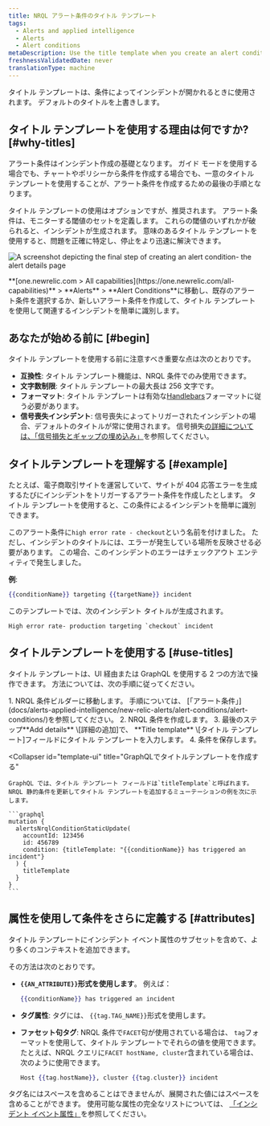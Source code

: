 ```yaml
---
title: NRQL アラート条件のタイトル テンプレート
tags:
  - Alerts and applied intelligence
  - Alerts
  - Alert conditions
metaDescription: Use the title template when you create an alert condition so you can easily identify related incidents.
freshnessValidatedDate: never
translationType: machine
---
```


タイトル テンプレートは、条件によってインシデントが開かれるときに使用されます。 デフォルトのタイトルを上書きします。

## タイトル テンプレートを使用する理由は何ですか? [#why-titles]

アラート条件はインシデント作成の基礎となります。 ガイド モードを使用する場合でも、チャートやポリシーから条件を作成する場合でも、一意のタイトル テンプレートを使用することが、アラート条件を作成するための最後の手順となります。

タイトル テンプレートの使用はオプションですが、推奨されます。 アラート条件は、モニターする閾値のセットを定義します。 これらの閾値のいずれかが破られると、インシデントが生成されます。 意味のあるタイトル テンプレートを使用すると、問題を正確に特定し、停止をより迅速に解決できます。

<img
  title="alert details page"
  alt="A screenshot depicting the final step of creating an alert condition- the alert details page"
  src="/images/alerts_screenshot-crop_adding-alert-details-to-an-alert-condition.webp"
/>

<figcaption>
  <DNT>**[one.newrelic.com > All capabilities](https://one.newrelic.com/all-capabilities)**</DNT> > <DNT>**Alerts** </DNT>> <DNT>**Alert Conditions**</DNT>に移動し、既存のアラート条件を選択するか、新しいアラート条件を作成して、タイトル テンプレートを使用して関連するインシデントを簡単に識別します。
</figcaption>

## あなたが始める前に [#begin]

タイトル テンプレートを使用する前に注意すべき重要な点は次のとおりです。

* **互換性**: タイトル テンプレート機能は、NRQL 条件でのみ使用できます。
* **文字数制限**: タイトル テンプレートの最大長は 256 文字です。
* **フォーマット**: タイトル テンプレートは有効な[Handlebars](https://handlebarsjs.com/guide/)フォーマットに従う必要があります。
* **信号喪失インシデント**: 信号喪失によってトリガーされたインシデントの場合、デフォルトのタイトルが常に使用されます。 信号損失[の詳細については、「信号損失とギャップの埋め込み」](/docs/apis/nerdgraph/examples/nerdgraph-api-loss-signal-gap-filling/)を参照してください。

## タイトルテンプレートを理解する [#example]

たとえば、電子商取引サイトを運営していて、サイトが 404 応答エラーを生成するたびにインシデントをトリガーするアラート条件を作成したとします。 タイトル テンプレートを使用すると、この条件によるインシデントを簡単に識別できます。

このアラート条件に`high error rate - checkout`という名前を付けました。 ただし、インシデントのタイトルには、エラーが発生している場所を反映させる必要があります。 この場合、このインシデントのエラーはチェックアウト エンティティで発生しました。

**例**:

```handlebars
{{conditionName}} targeting {{targetName}} incident
```

このテンプレートでは、次のインシデント タイトルが生成されます。

```
High error rate- production targeting `checkout` incident
```

## タイトルテンプレートを使用する [#use-titles]

タイトル テンプレートは、UI 経由または GraphQL を使用する 2 つの方法で操作できます。 方法については、次の手順に従ってください。

<CollapserGroup>
  <Collapser
    id="template-ui"
    title="UIでタイトルテンプレートを作成する"
  >
    1. NRQL 条件ビルダーに移動します。 手順については、 [「アラート条件」](docs/alerts-applied-intelligence/new-relic-alerts/alert-conditions/alert-conditions/)を参照してください。
    2. NRQL 条件を作成します。
    3. 最後のステップ**Add details** \[詳細の追加]で、 **Title template** \[タイトル テンプレート]フィールドにタイトル テンプレートを入力します。
    4. 条件を保存します。
  </Collapser>

  <Collapser
    id="template-ui"
    title="GraphQLでタイトルテンプレートを作成する"
  >
    GraphQL では、タイトル テンプレート フィールドは`titleTemplate`と呼ばれます。 NRQL 静的条件を更新してタイトル テンプレートを追加するミューテーションの例を次に示します。

    ```graphql
    mutation {
      alertsNrqlConditionStaticUpdate(
        accountId: 123456
        id: 456789
        condition: {titleTemplate: "{{conditionName}} has triggered an incident"}
      ) {
        titleTemplate
      }
    }
    ```
  </Collapser>
</CollapserGroup>

## 属性を使用して条件をさらに定義する [#attributes]

タイトル テンプレートにインシデント イベント属性のサブセットを含めて、より多くのコンテキストを追加できます。

その方法は次のとおりです。

* **`{{AN_ATTRIBUTE}}`形式を使用します**。 例えば：

  ```handlebars
  {{conditionName}} has triggered an incident
  ```

* **タグ属性**: タグには、 `{{tag.TAG_NAME}}`形式を使用します。

* **ファセット句タグ**: NRQL 条件で`FACET`句が使用されている場合は、 `tag`フォーマットを使用して、タイトル テンプレートでそれらの値を使用できます。 たとえば、NRQL クエリに`FACET hostName, cluster`含まれている場合は、次のように使用できます。

  ```handlebars
  Host {{tag.hostName}}, cluster {{tag.cluster}} incident
  ```

タグ名にはスペースを含めることはできませんが、展開された値にはスペースを含めることができます。 使用可能な属性の完全なリストについては、 [「インシデント イベント属性」](/docs/alerts-applied-intelligence/new-relic-alerts/advanced-alerts/understand-technical-concepts/incident-event-attributes)を参照してください。
